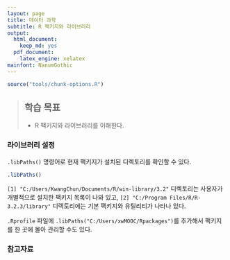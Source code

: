 ```yaml
---
layout: page
title: 데이터 과학
subtitle: R 팩키지와 라이브러리
output:
  html_document: 
    keep_md: yes
  pdf_document:
    latex_engine: xelatex
mainfont: NanumGothic
---
```



``` r
source("tools/chunk-options.R")
```

> ## 학습 목표 {.objectives}
>
> * R 팩키지와 라이브러리를 이해한다.

### 라이브러리 설정 

`.libPaths()` 명령어로 현재 팩키지가 설치된 디렉토리를 확인할 수 있다.

``` r
.libPaths()
```

`[1] "C:/Users/KwangChun/Documents/R/win-library/3.2"` 디렉토리는 
사용자가 개별적으로 설치한 팩키지 목록이 나와 있고,
`[2] "C:/Program Files/R/R-3.2.3/library"` 디렉토리에는 
기본 팩키지와 유틸리티가 나타나 있다.


`.Rprofile` 파일에 `.libPaths("C:/Users/xwMOOC/Rpackages")`를 추가해서 팩키지를 한 곳에 몰아 관리할 수도 있다. 



### 참고자료

